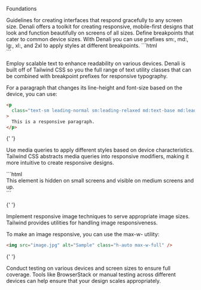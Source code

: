 
<Meta title="Foundations/Responsive" />

<Subheading>Foundations</Subheading>

<Unstyled>
<Heading name="Responsive" level="h1" style="h1" type="article" />
<Lead>Guidelines for creating interfaces that respond gracefully to any screen size.</Lead>
  Denali offers a toolkit for creating responsive, mobile-first designs that look and function beautifully on screens of all sizes.

<Heading name="Breakpoints" level="h2" style="h2" type="article" />
Define breakpoints that cater to common device sizes. With Denali you can use prefixes
sm:, md:, lg:, xl:, and 2xl to apply styles at different breakpoints. ```html
<div class="h-48 w-full bg-blue-500 md:w-1/2 lg:w-1/3 2xl:w-1/4"></div>
```

<Heading name="Responsive Typography" level="h3" style="h3" type="article" />
<p>
  Employ scalable text to enhance readability on various devices. Denali is
  built off of Tailwind CSS so you the full range of text utility classes that
  can be combined with breakpoint prefixes for responsive typography.
</p>
<p>
  For a paragraph that changes its line-height and font-size based on the
  device, you can use:
</p>

```html
<p
  class="text-sm leading-normal sm:leading-relaxed md:text-base md:leading-loose lg:text-lg"
>
  This is a responsive paragraph.
</p>
```

{' '}

<Heading name="Media Queries" level="h3" style="h3" type="article" />
<p>
  Use media queries to apply different styles based on device characteristics.
  Tailwind CSS abstracts media queries into responsive modifiers, making it more
  intuitive to create responsive designs.
</p>
```html
<div class="hidden sm:block">
  This element is hidden on small screens and visible on medium screens and up.
</div>
```

{' '}

<Heading name="Responsive Images" level="h3" style="h3" type="article" />
<p>
  Implement responsive image techniques to serve appropriate image sizes.
  Tailwind provides utilities for handling image responsiveness.
</p>
<p>To make an image responsive, you can use the max-w- utility:</p>

```html
<img src="image.jpg" alt="Sample" class="h-auto max-w-full" />
```

{' '}

<Heading name="Testing" level="h3" style="h3" type="article" />
<p>
  Conduct testing on various devices and screen sizes to ensure full coverage.
  Tools like BrowserStack or manual testing across different devices can help
  ensure that your design scales appropriately.
</p>

</Unstyled>
